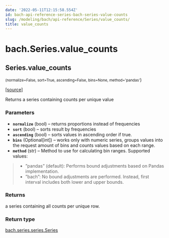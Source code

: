 ```yaml
---
date: '2022-05-11T12:15:58.554Z'
id: bach-api-reference-series-bach-series-value-counts
slug: /modeling/bach/api-reference/Series/value_counts/
title: value_counts
---
```


# bach.Series.value_counts

<div className="method">

## <span className="additional-name">Series.</span><span className="name">value_counts</span>

<small className="parameter-list">(<span className="parameter" id="normalize">normalize=False</span>, <span className="parameter" id="sort">sort=True</span>, <span className="parameter" id="ascending">ascending=False</span>, <span className="parameter" id="bins">bins=None</span>, <span className="parameter" id="method">method='pandas'</span></small>)


&#8203;<span className="view-source">[[source]](https://github.com/objectiv/objectiv-analytics/blob/main/bach/bach/series/series.py)</span>

<div className="content">

Returns a series containing counts per unique value


### Parameters

* **`normalize`** (bool) – returns proportions instead of frequencies
* **`sort`** (bool) – sorts result by frequencies
* **`ascending`** (bool) – sorts values in ascending order if true.
* **`bins`** (Optional[int]) – works only with numeric series, groups values into the request amount of bins
and counts values based on each range.
* **`method`** (str) – Method to use for calculating bin ranges.
Supported values:
>   * ”pandas” (default): Performs bound adjustments based on Pandas implementation.
>   * ”bach”: No bound adjustments are performed. Instead, first interval includes both
> lower and upper bounds.




### Returns

a series containing all counts per unique row.



### Return type

[bach.series.series.Series](/modeling/bach/api-reference/Series/index.mdx)



</div>


</div>
